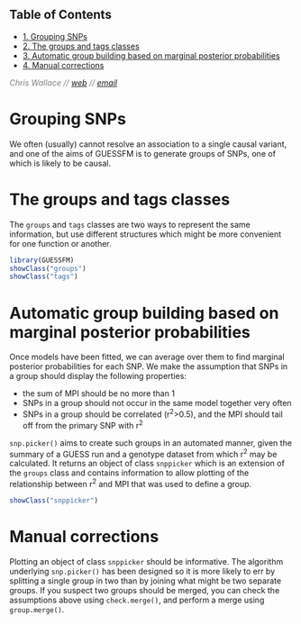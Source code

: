 <div id="table-of-contents">
<h2>Table of Contents</h2>
<div id="text-table-of-contents">
<ul>
<li><a href="#sec-1">1. Grouping SNPs</a></li>
<li><a href="#sec-2">2. The groups and tags classes</a></li>
<li><a href="#sec-3">3. Automatic group building based on marginal posterior probabilities</a></li>
<li><a href="#sec-4">4. Manual corrections</a></li>
</ul>
</div>
</div>

<!--
%\VignetteEngine{knitr}
%\VignetteIndexEntry{Groups, tags, and snp.picker}
-->
<font color="grey">
*Chris Wallace // [web](http://chr1swallace.github.io) // [email](mailto:cew54 at cam.ac.uk)*  
</font>

# Grouping SNPs<a id="sec-1" name="sec-1"></a>

We often (usually) cannot resolve an association to a single causal
variant, and one of the aims of GUESSFM is to generate groups of SNPs,
one of which is likely to be causal.

# The groups and tags classes<a id="sec-2" name="sec-2"></a>

The `groups` and `tags` classes are two ways to represent the same
information, but use different structures which might be more
convenient for one function or another.

```r
library(GUESSFM)
showClass("groups")
showClass("tags")
```

# Automatic group building based on marginal posterior probabilities<a id="sec-3" name="sec-3"></a>

Once models have been fitted, we can average over them to find
marginal posterior probabilities for each SNP.  We make the assumption
that SNPs in a group should display the following properties:

-   the sum of MPI should be no more than 1
-   SNPs in a group should not occur in the same model together very
    often
-   SNPs in a group should be correlated (r<sup>2</sup>>0.5), and the MPI should tail
    off from the primary SNP with r<sup>2</sup>

`snp.picker()` aims to create such groups in an automated manner,
given the summary of a GUESS run and a genotype dataset from which r<sup>2</sup>
may be calculated.  It returns an object of class `snppicker` which is
an extension of the `groups` class and contains information to allow
plotting of the relationship between r<sup>2</sup> and MPI that was used to
define a group.

```r
showClass("snppicker")
```

# Manual corrections<a id="sec-4" name="sec-4"></a>

Plotting an object of class `snppicker` should be informative.  The
algorithm underlying `snp.picker()` has been designed so it is more
likely to err by splitting a single group in two than by joining what
might be two separate groups.  If you suspect two groups should be
merged, you can check the assumptions above using `check.merge()`, and
perform a merge using `group.merge()`.
